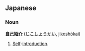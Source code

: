 == Japanese ==
=== Noun ===
'''[[自己]][[紹介]]''' ([[じこしょうかい]], [[jikoshōkai]])

# [[Self]]-[[introduction]].